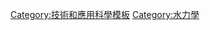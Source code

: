 {{Navbox
|name  = 水力學
|state =
|title = [[水力學]]
|listclass = hlist

|group1 = 概念
|list1  =
* [[水力學]]
* [[液壓液]]
* [[流體動力]]
* [[水利工程]]

|group2 = 理論模型
|list2  =
* [[伯努利定律|-{zh-tw:白努利;zh-cn:伯努利}-定律]]
* [[達西–威斯巴哈方程式]]
* {{le|地下水流方程式|Groundwater flow equation}}
* [[赫茲-威廉方程式]]
* {{le|水文優化|Hydrological optimization}}
* [[明渠流]]（[[蔡希公式]]、[[曼寧公式]]）
* {{le|管網分析|Pipe network analysis}}

|group3 = 技術應用
|list3  =
* [[液压机械]]
* {{le|液壓蓄壓器|Hydraulic accumulator}}
* {{le|液壓煞車|Hydraulic brake}}
* [[液压机械|液壓系統]]
* [[液壓缸]]
* [[液压传动]]
* {{le|液壓歧管|Hydraulic manifold}}
* [[油壓馬達]]
* {{le|水力電網|Hydraulic power network}}
* [[液壓沖床]]
* {{le|液壓泵|Hydraulic pump}}
* {{le|液壓撞鎚|Hydraulic ram}}
* {{le|液壓救援器具|Hydraulic rescue tools}}

|group4=公共網絡
|list4=
*[[利物浦液壓動力公司]]
*[[倫敦液壓動力公司]]
*{{le|曼徹斯特液壓動力系統|Manchester Hydraulic Power}}
}}<noinclude>
[[Category:技術和應用科學模板]]
[[Category:水力學]]

</noinclude>